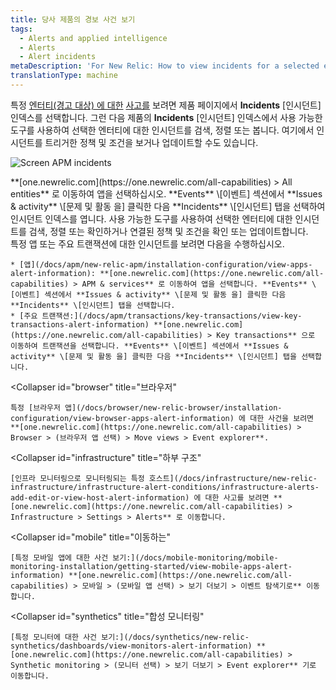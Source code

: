 ```yaml
---
title: 당사 제품의 경보 사건 보기
tags:
  - Alerts and applied intelligence
  - Alerts
  - Alert incidents
metaDescription: 'For New Relic: How to view incidents for a selected entity in its dedicated UI instead of in the alerts UI.'
translationType: machine
---
```



특정 [엔터티(경고 대상) 에 대한](/docs/using-new-relic/welcome-new-relic/get-started/glossary#alert-entity) [사고를](/docs/new-relic-solutions/get-started/glossary/#alert-incident) 보려면 제품 페이지에서 **Incidents** \[인시던트] 인덱스를 선택합니다. 그런 다음 제품의 **Incidents** \[인시던트] 인덱스에서 사용 가능한 도구를 사용하여 선택한 엔터티에 대한 인시던트를 검색, 정렬 또는 봅니다. 여기에서 인시던트를 트리거한 정책 및 조건을 보거나 업데이트할 수도 있습니다.

<img
  title="Screen APM incidents"
  alt="Screen APM incidents"
  src={accountsApmIncidentsScreen}
/>

<figcaption>
  **[one.newrelic.com](https://one.newrelic.com/all-capabilities) > All entities** 로 이동하여 앱을 선택하십시오. **Events** \[이벤트] 섹션에서 **Issues & activity** \[문제 및 활동 을] 클릭한 다음 **Incidents** \[인시던트] 탭을 선택하여 인시던트 인덱스를 엽니다. 사용 가능한 도구를 사용하여 선택한 엔터티에 대한 인시던트를 검색, 정렬 또는 확인하거나 연결된 정책 및 조건을 확인 또는 업데이트합니다.
</figcaption>

<CollapserGroup>
  <Collapser
    id="apm"
    title="APM"
  >
    특정 앱 또는 주요 트랜잭션에 대한 인시던트를 보려면 다음을 수행하십시오.

    * [앱](/docs/apm/new-relic-apm/installation-configuration/view-apps-alert-information): **[one.newrelic.com](https://one.newrelic.com/all-capabilities) > APM & services** 로 이동하여 앱을 선택합니다. **Events** \[이벤트] 섹션에서 **Issues & activity** \[문제 및 활동 을] 클릭한 다음 **Incidents** \[인시던트] 탭을 선택합니다.
    * [주요 트랜잭션:](/docs/apm/transactions/key-transactions/view-key-transactions-alert-information) **[one.newrelic.com](https://one.newrelic.com/all-capabilities) > Key transactions** 으로 이동하여 트랜잭션을 선택합니다. **Events** \[이벤트] 섹션에서 **Issues & activity** \[문제 및 활동 을] 클릭한 다음 **Incidents** \[인시던트] 탭을 선택합니다.
  </Collapser>

  <Collapser
    id="browser"
    title="브라우저"
  >
    특정 [브라우저 앱](/docs/browser/new-relic-browser/installation-configuration/view-browser-apps-alert-information) 에 대한 사건을 보려면 **[one.newrelic.com](https://one.newrelic.com/all-capabilities) > Browser > (브라우저 앱 선택) > Move views > Event explorer**.
  </Collapser>

  <Collapser
    id="infrastructure"
    title="하부 구조"
  >
    [인프라 모니터링으로 모니터링되는 특정 호스트](/docs/infrastructure/new-relic-infrastructure/infrastructure-alert-conditions/infrastructure-alerts-add-edit-or-view-host-alert-information) 에 대한 사고를 보려면 **[one.newrelic.com](https://one.newrelic.com/all-capabilities) > Infrastructure > Settings > Alerts** 로 이동합니다.
  </Collapser>

  <Collapser
    id="mobile"
    title="이동하는"
  >
    [특정 모바일 앱에 대한 사건 보기:](/docs/mobile-monitoring/mobile-monitoring-installation/getting-started/view-mobile-apps-alert-information) **[one.newrelic.com](https://one.newrelic.com/all-capabilities) > 모바일 > (모바일 앱 선택) > 보기 더보기 > 이벤트 탐색기로** 이동합니다.
  </Collapser>

  <Collapser
    id="synthetics"
    title="합성 모니터링"
  >
    [특정 모니터에 대한 사건 보기:](/docs/synthetics/new-relic-synthetics/dashboards/view-monitors-alert-information) **[one.newrelic.com](https://one.newrelic.com/all-capabilities) > Synthetic monitoring > (모니터 선택) > 보기 더보기 > Event explorer** 기로 이동합니다.
  </Collapser>
</CollapserGroup>